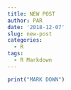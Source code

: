 ```yaml
---
title: NEW POST
author: PAR
date: '2018-12-07'
slug: new-post
categories:
  - R
tags:
  - R Markdown
---
```


```R
print("MARK DOWN")
```